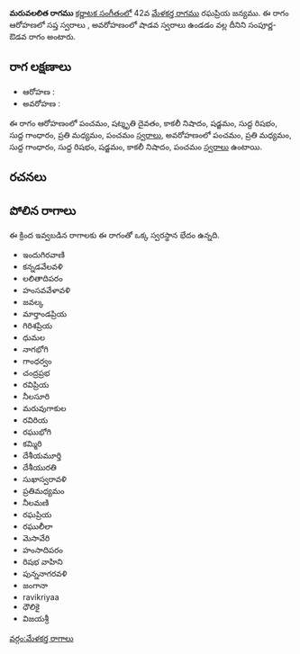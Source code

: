 {{Infobox ragam
	| name          	= మరువలలిత
	| synonym	    	= 
	| mela          	= 
	| chakra        	= 
	| janaka        	= 
	| type          	= సంపూర్ణ-శాడవ
	| arohanam      	= {{svaraC|P|D3|N3|S|R1|G1|M2|P}} 
	| avarohanam    	= {{svaraC|P|M2|G1|R1|S|N3|P}}
	| jeeva         	=
	| chhaya        	=
	| nyasa         	=
	| vishesha      	= 
	| equivalent  		= 
}}
{{కర్ణాటక సంగీత రాగాలు}}
'''మరువలలిత రాగము''' [[కర్ణాటక సంగీతం]]లో 42వ [[మేళకర్త రాగము]] రఘప్రియ జన్యము.  ఈ రాగం ఆరోహణలో సప్త స్వరాలు , అవరోహణంలో షాడవ స్వరాలు ఉండడం వల్ల దీనిని సంపూర్ణ-ఔడవ రాగం అంటారు.


==రాగ లక్షణాలు==


* ఆరోహణ : {{svaraC|P|D3|N3|S|R1|G1|M2|P}} 
* అవరోహణ : {{svaraC|P|M2|G1|R1|S|N3|P}}

ఈ రాగం ఆరోహణంలో పంచమం, షట్శృతి దైవతం, కాకలీ నిషాదం, షడ్జమం, సుద్ద రిషభం, సుద్ద గాంధారం, ప్రతి మధ్యమం, పంచమం [[స్వరాలు]], అవరోహణంలో పంచమం, ప్రతి మధ్యమం, సుద్ద గాంధారం, సుద్ద రిషభం, షడ్జమం, కాకలీ నిషాదం, పంచమం [[స్వరాలు]] ఉంటాయి.

==రచనలు==



==పోలిన రాగాలు==
ఈ క్రింద ఇవ్వబడిన రాగాలకు ఈ రాగంతో ఒక్క స్వరస్థాన భేదం ఉన్నది.
* ఇందుగిరవాణి
* కన్నడవేలవళి
* లలితాదిపరం
* హంసవవేళావళి
* జవల్క
* మార్తాండప్రియ
* గిరిశప్రియ
* ధుమల
* నాగభోగి
* గాంధర్వం
* చంద్రప్రభ
* రవిప్రియ
* నీలసూరి
* మరువుగాకుల
* రవిరియ
* రఘుభోగి
* కమ్మిరి
* దేశీయమూర్తి
* దేశీయురతి
* సుఖాస్వరావళి
* ప్రతిమధ్యమం
* నీలమణి
* రఘప్రియ
* రఘులీలా
* మెసావేరి
* హంసాదిపరం
* రిషభ వాహిని
* పున్ననాగరవళి
* జంగానా
* ravikriyaa
* ధౌలికై
* విజయశ్రీ



[[వర్గం:మేళకర్త రాగాలు]]